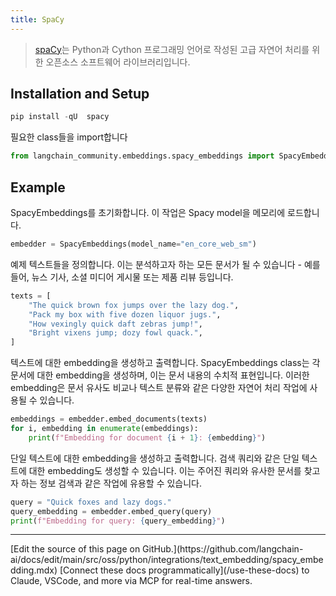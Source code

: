 ```yaml
---
title: SpaCy
---
```


>[spaCy](https://spacy.io/)는 Python과 Cython 프로그래밍 언어로 작성된 고급 자연어 처리를 위한 오픈소스 소프트웨어 라이브러리입니다.

## Installation and Setup

```python
pip install -qU  spacy
```

필요한 class들을 import합니다

```python
from langchain_community.embeddings.spacy_embeddings import SpacyEmbeddings
```

## Example

SpacyEmbeddings를 초기화합니다. 이 작업은 Spacy model을 메모리에 로드합니다.

```python
embedder = SpacyEmbeddings(model_name="en_core_web_sm")
```

예제 텍스트들을 정의합니다. 이는 분석하고자 하는 모든 문서가 될 수 있습니다 - 예를 들어, 뉴스 기사, 소셜 미디어 게시물 또는 제품 리뷰 등입니다.

```python
texts = [
    "The quick brown fox jumps over the lazy dog.",
    "Pack my box with five dozen liquor jugs.",
    "How vexingly quick daft zebras jump!",
    "Bright vixens jump; dozy fowl quack.",
]
```

텍스트에 대한 embedding을 생성하고 출력합니다. SpacyEmbeddings class는 각 문서에 대한 embedding을 생성하며, 이는 문서 내용의 수치적 표현입니다. 이러한 embedding은 문서 유사도 비교나 텍스트 분류와 같은 다양한 자연어 처리 작업에 사용될 수 있습니다.

```python
embeddings = embedder.embed_documents(texts)
for i, embedding in enumerate(embeddings):
    print(f"Embedding for document {i + 1}: {embedding}")
```

단일 텍스트에 대한 embedding을 생성하고 출력합니다. 검색 쿼리와 같은 단일 텍스트에 대한 embedding도 생성할 수 있습니다. 이는 주어진 쿼리와 유사한 문서를 찾고자 하는 정보 검색과 같은 작업에 유용할 수 있습니다.

```python
query = "Quick foxes and lazy dogs."
query_embedding = embedder.embed_query(query)
print(f"Embedding for query: {query_embedding}")
```

---

<Callout icon="pen-to-square" iconType="regular">
    [Edit the source of this page on GitHub.](https://github.com/langchain-ai/docs/edit/main/src/oss/python/integrations/text_embedding/spacy_embedding.mdx)
</Callout>
<Tip icon="terminal" iconType="regular">
    [Connect these docs programmatically](/use-these-docs) to Claude, VSCode, and more via MCP for    real-time answers.
</Tip>
